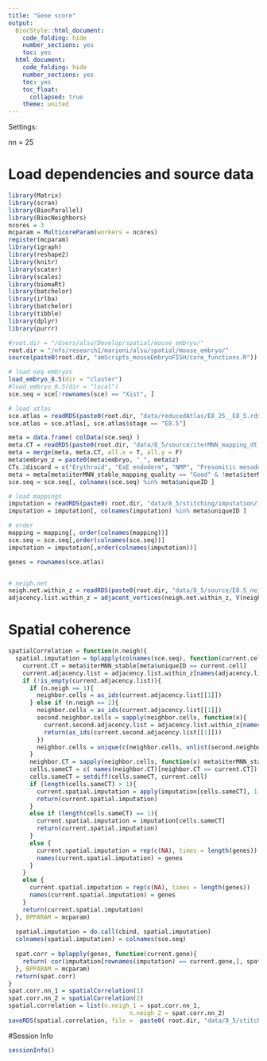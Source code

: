 ```yaml
---
title: "Gene score"
output:
  BiocStyle::html_document:
    code_folding: hide
    number_sections: yes
    toc: yes  
  html_document:
    code_folding: hide
    number_sections: yes
    toc: yes
    toc_float:
      collapsed: true
    theme: united
---
```


Settings:

nn = 25

# Load dependencies and source data

```r

library(Matrix)
library(scran)
library(BiocParallel)
library(BiocNeighbors)
ncores = 3
mcparam = MulticoreParam(workers = ncores)
register(mcparam)
library(igraph)
library(reshape2)
library(knitr)
library(scater)
library(scales)
library(biomaRt)
library(batchelor)
library(irlba)
library(batchelor)
library(tibble)
library(dplyr)
library(purrr)

#root.dir = "/Users/alsu/Develop/spatial/mouse_embryo/"
root.dir = "/nfs/research1/marioni/alsu/spatial/mouse_embryo/"
source(paste0(root.dir, "amScripts_mouseEmbryoFISH/core_functions.R"))

# load seq embryos
load_embryo_8.5(dir = "cluster")
#load_embryo_8.5(dir = "local")
sce.seq = sce[!rownames(sce) == "Xist", ]

# load atlas 
sce.atlas = readRDS(paste0(root.dir, "data/reducedAtlas/E8_25__E8_5.rds"))
sce.atlas = sce.atlas[, sce.atlas$stage == "E8.5"]

meta = data.frame( colData(sce.seq) )
meta.CT = readRDS(paste0(root.dir, "data/8_5/source/iterMNN_mapping_dt.Rds"))
meta = merge(meta, meta.CT, all.x = T, all.y = F)
meta$embryo_z = paste0(meta$embryo, "_", meta$z)
CTs.2discard = c("Erythroid", "ExE endoderm", "NMP", "Presomitic mesoderm")
meta = meta[meta$iterMNN_stable_mapping_quality == "Good" & !meta$iterMNN_stable %in% CTs.2discard & meta$embryo_z == "embryo2_5", ]
sce.seq = sce.seq[, colnames(sce.seq) %in% meta$uniqueID ]

# load mappings
imputation = readRDS(paste0( root.dir, "data/8_5/stitching/imputation/imputation_seq2atlas_logcounts_embryo2z5.rds"))
imputation = imputation[, colnames(imputation) %in% meta$uniqueID ]

# order
mapping = mapping[, order(colnames(mapping))]
sce.seq = sce.seq[,order(colnames(sce.seq))]
imputation = imputation[,order(colnames(imputation))]

genes = rownames(sce.atlas)


# neigh.net
neigh.net.within_z = readRDS(paste0(root.dir, "data/8_5/source/E8.5_neighbourGraph_1.3.Rds"))
adjacency.list.within_z = adjacent_vertices(neigh.net.within_z, V(neigh.net.within_z), mode = "all")


```

# Spatial coherence


```r


spatialCorrelation = function(n.neigh){
  spatial.imputation = bplapply(colnames(sce.seq), function(current.cell){
    current.CT = meta$iterMNN_stable[meta$uniqueID == current.cell]
    current.adjacency.list = adjacency.list.within_z[names(adjacency.list.within_z) == current.cell]
    if (!is_empty(current.adjacency.list)){
      if (n.neigh == 1){
        neighbor.cells = as_ids(current.adjacency.list[[1]])
      } else if (n.neigh == 2){
        neighbor.cells = as_ids(current.adjacency.list[[1]])
        second.neighbor.cells = sapply(neighbor.cells, function(x){
          current.second.adjacency.list = adjacency.list.within_z[names(adjacency.list.within_z) == x]
          return(as_ids(current.second.adjacency.list[[1]]))
        })
        neighbor.cells = unique(c(neighbor.cells, unlist(second.neighbor.cells)))
      }
      neighbor.CT = sapply(neighbor.cells, function(x) meta$iterMNN_stable[meta$uniqueID == x])
      cells.sameCT = c( names(neighbor.CT)[neighbor.CT == current.CT])
      cells.sameCT = setdiff(cells.sameCT, current.cell)
      if (length(cells.sameCT) > 1){
        current.spatial.imputation = apply(imputation[cells.sameCT], 1, mean)
        return(current.spatial.imputation)
      }
      else if (length(cells.sameCT) == 1){
        current.spatial.imputation = imputation[cells.sameCT]
        return(current.spatial.imputation)
      }
      else {
        current.spatial.imputation = rep(c(NA), times = length(genes))
        names(current.spatial.imputation) = genes
      }
    }
    else {
      current.spatial.imputation = rep(c(NA), times = length(genes))
      names(current.spatial.imputation) = genes
    }
    return(current.spatial.imputation)
  }, BPPARAM = mcparam)
  
  spatial.imputation = do.call(cbind, spatial.imputation)
  colnames(spatial.imputation) = colnames(sce.seq)
  
  spat.corr = bplapply(genes, function(current.gene){
    return( cor(imputation[rownames(imputation) == current.gene,], spatial.imputation[rownames(spatial.imputation) == current.gene,], method = "pearson") )
  }, BPPARAM = mcparam)
  return(spat.corr)
}
spat.corr.nn_1 = spatialCorrelation(1)
spat.corr.nn_2 = spatialCorrelation(2)
spatial.correlation = list(n.neigh_1 = spat.corr.nn_1, 
                                  n.neigh_2 = spat.corr.nn_2)
saveRDS(spatial.correlation, file =  paste0( root.dir, "data/8_5/stitching/imputation/spatialCorrelation_embryo2z5.rds"))


```



#Session Info

```r

sessionInfo()

```
